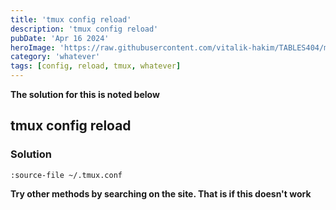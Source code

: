 ```yaml
---
title: 'tmux config reload'
description: 'tmux config reload'
pubDate: 'Apr 16 2024'
heroImage: 'https://raw.githubusercontent.com/vitalik-hakim/TABLES404/main/error_b/misc.png'
category: 'whatever'
tags: [config, reload, tmux, whatever]
---
```


**The solution for this is noted below**

## tmux config reload

### Solution

```whatever
:source-file ~/.tmux.conf
```

**Try other methods by searching on the site. That is if this doesn't work**
